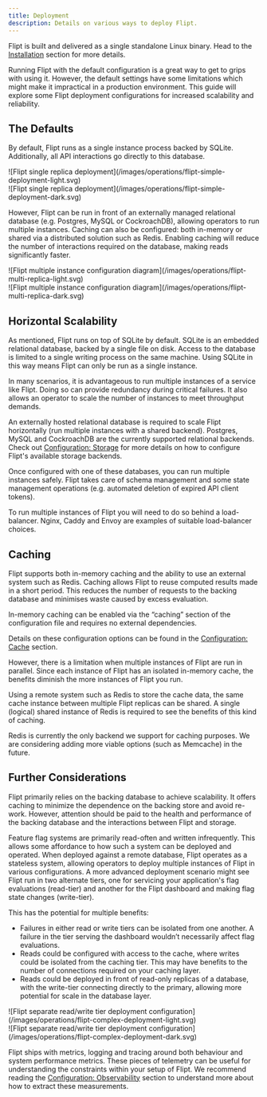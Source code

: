 ```yaml
---
title: Deployment
description: Details on various ways to deploy Flipt.
---
```


Flipt is built and delivered as a single standalone Linux binary.
Head to the [Installation](/installation) section for more details.

Running Flipt with the default configuration is a great way to get to grips with using it.
However, the default settings have some limitations which might make it impractical in a production environment.
This guide will explore some Flipt deployment configurations for increased scalability and reliability.

## The Defaults

By default, Flipt runs as a single instance process backed by SQLite. Additionally, all API interactions go directly to this database.

<Frame>
<div className="block dark:hidden">
  ![Flipt single replica deployment](/images/operations/flipt-simple-deployment-light.svg)
</div>

<div className="hidden dark:block">
  ![Flipt single replica deployment](/images/operations/flipt-simple-deployment-dark.svg)
</div>
</Frame>

However, Flipt can be run in front of an externally managed relational database (e.g. Postgres, MySQL or CockroachDB), allowing operators to run multiple instances. Caching can also be configured: both in-memory or shared via a distributed solution such as Redis. Enabling caching will reduce the number of interactions required on the database, making reads significantly faster.

<Frame>
<div className="block dark:hidden">
  ![Flipt multiple instance configuration diagram](/images/operations/flipt-multi-replica-light.svg)
</div>

<div className="hidden dark:block">
  ![Flipt multiple instance configuration diagram](/images/operations/flipt-multi-replica-dark.svg)
</div>
</Frame>

## Horizontal Scalability

As mentioned, Flipt runs on top of SQLite by default. SQLite is an embedded relational database, backed by a single file on disk. Access to the database is limited to a single writing process on the same machine.
Using SQLite in this way means Flipt can only be run as a single instance.

In many scenarios, it is advantageous to run multiple instances of a service like Flipt. Doing so can provide redundancy during critical failures. It also allows an operator to scale the number of instances to meet throughput demands.

An externally hosted relational database is required to scale Flipt horizontally (run multiple instances with a shared backend). Postgres, MySQL and CockroachDB are the currently supported relational backends. Check out [Configuration: Storage](/configuration/storage) for more details on how to configure Flipt's available storage backends.

Once configured with one of these databases, you can run multiple instances safely. Flipt takes care of schema management and some state management operations (e.g. automated deletion of expired API client tokens).

<Note>
To run multiple instances of Flipt you will need to do so behind a load-balancer. Nginx, Caddy and Envoy are examples of suitable load-balancer choices.
</Note>

## Caching

Flipt supports both in-memory caching and the ability to use an external system such as Redis.
Caching allows Flipt to reuse computed results made in a short period. This reduces the number of requests to the backing database and minimises waste caused by excess evaluation.

In-memory caching can be enabled via the “caching” section of the configuration file and requires no external dependencies.

<Info>Details on these configuration options can be found in the [Configuration: Cache](/configuration/overview#cache) section.</Info>

However, there is a limitation when multiple instances of Flipt are run in parallel.
Since each instance of Flipt has an isolated in-memory cache, the benefits diminish the more instances of Flipt you run.

Using a remote system such as Redis to store the cache data, the same cache instance between multiple Flipt replicas can be shared. A single (logical) shared instance of Redis is required to see the benefits of this kind of caching.

Redis is currently the only backend we support for caching purposes. We are considering adding more viable options (such as Memcache) in the future.

## Further Considerations

Flipt primarily relies on the backing database to achieve scalability. It offers caching to minimize the dependence on the backing store and avoid re-work. However, attention should be paid to the health and performance of the backing database and the interactions between Flipt and storage.

Feature flag systems are primarily read-often and written infrequently. This allows some affordance to how such a system can be deployed and operated. When deployed against a remote database, Flipt operates as a stateless system, allowing operators to deploy multiple instances of Flipt in various configurations. A more advanced deployment scenario might see Flipt run in two alternate tiers, one for servicing your application's flag evaluations (read-tier) and another for the Flipt dashboard and making flag state changes (write-tier).

This has the potential for multiple benefits:

- Failures in either read or write tiers can be isolated from one another. A failure in the tier serving the dashboard wouldn’t necessarily affect flag evaluations.
- Reads could be configured with access to the cache, where writes could be isolated from the caching tier.  This may have benefits to the number of connections required on your caching layer.
- Reads could be deployed in front of read-only replicas of a database, with the write-tier connecting directly to the primary, allowing more potential for scale in the database layer.

<Frame>
<div className="block dark:hidden">
  ![Flipt separate read/write tier deployment configuration](/images/operations/flipt-complex-deployment-light.svg)
</div>

<div className="hidden dark:block">
  ![Flipt separate read/write tier deployment configuration](/images/operations/flipt-complex-deployment-dark.svg)
</div>
</Frame>

Flipt ships with metrics, logging and tracing around both behaviour and system performance metrics. These pieces of telemetry can be useful for understanding the constraints within your setup of Flipt. We recommend reading the [Configuration: Observability](/configuration/observability) section to understand more about how to extract these measurements.
